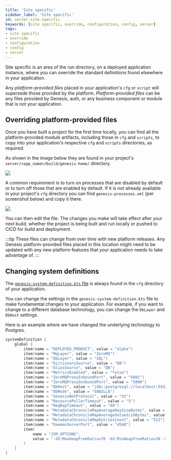 ```yaml
---
title: 'Site specific'
sidebar_label: 'Site specific'
id: server-site-specific
keywords: [site specific, override, configuration, config, server]
tags:
- site specific
- override
- configuration
- config
- server
---
```


Site specific is an area of the run directory, on a deployed application instance, where you can override the standard definitions found elsewhere in your application.

Any *platform-provided files* placed in your application's `cfg` or `script` will supersede those provided by the platform. *Platform-provided files* can be any files provided by Genesis, auth, or any business component or module that is not your application. 

## Overriding platform-provided files

Once you have built a project for the first time locally, you can find all the platform-provided module artifacts, including those in `cfg` and `scripts`, to copy into your application's respective `cfg` and `scripts` directories, as required.

As shown in the image below they are found in your project's `server/<app_name>/build/genesis-home/` directory.  

![](/img/001_develop/genesis-platform-provided-files-overview.png)

A common requirement is to turn on processes that are disabled by default or to turn off those that are enabled by default. If it is not already available in your project's `cfg` directory you can find `genesis-processes.xml` (per screenshot below) and copy it there.

![](/img/001_develop/genesis-process-example.png)

You can then edit the file. The changes you make will take effect after your next build, whether the project is being built and run locally or pushed to CICD for build and deployment. 

:::tip
These files can change from over time with new platform releases. Any Genesis platform-provided files placed in this location might need to be updated with any new platform features that your application needs to take advantage of.
:::


## Changing system definitions
The [`genesis-system-definition.kts` file](/develop/server-capabilities/runtime-configuration/system-definition/) is always found in the `cfg` directory of your application.

You can change the settings in the `genesis-system-definition.kts` file to make fundamental changes to your application. For example, if you want to change to a different database technology, you can change the `DbLayer` and `DbHost` settings.

Here is an example where we have changed the underlying technology to Postgres.

```kotlin {5,11}
systemDefinition {
    global {
        item(name = "DEPLOYED_PRODUCT", value = "alpha")
        item(name = "MqLayer", value = "ZeroMQ")
        item(name = "DbLayer", value = "SQL")
        item(name = "DictionarySource", value = "DB")
        item(name = "AliasSource", value = "DB")
        item(name = "MetricsEnabled", value = "false")
        item(name = "ZeroMQProxyInboundPort", value = "5001")
        item(name = "ZeroMQProxyOutboundPort", value = "5000")
        item(name = "DbHost", value = "jdbc:postgresql://localhost:5432/postgres?user=postgres&password=postgres")
        item(name = "DbMode", value = "VANILLA")
        item(name = "GenesisNetProtocol", value = "V2")
        item(name = "ResourcePollerTimeout", value = "5")
        item(name = "ReqRepTimeout", value = "60")
        item(name = "MetadataChronicleMapAverageKeySizeBytes", value = "128")
        item(name = "MetadataChronicleMapAverageValueSizeBytes", value = "1024")
        item(name = "MetadataChronicleMapEntriesCount", value = "512")
        item(name = "DaemonServerPort", value = "4568")
        item(
            name = "JVM_OPTIONS",
            value = "-XX:MaxHeapFreeRatio=70 -XX:MinHeapFreeRatio=30 -XX:+UseG1GC -XX:+UseStringDeduplication -XX:OnOutOfMemoryError=\"handleOutOfMemoryError.sh %p\""
        )
    }
}
```
